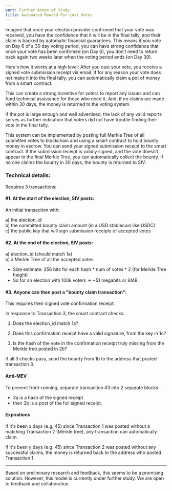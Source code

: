 ```yaml
---
part: Further Areas of Study
title: Automated Reward For Lost Votes
---
```


Imagine that once your election provider confirmed that your vote was received, you have the confidence that it will be in the final tally, and their claim is backed by automatic financial guarantees. This means if you vote on Day 6 of a 30 day voting period, you can have strong confidence that once your vote has been confirmed (on Day 6), you don’t need to return back again two weeks later when the voting period ends (on Day 30).

Here's how it works at a high level: After you cast your vote, you receive a signed vote submission receipt via email. If for any reason your vote does not make it into the final tally, you can automatically claim a pot of money from a smart contract.

This can create a strong incentive for voters to report any issues and can fund technical assistance for those who need it. And, if no claims are made within 30 days, the money is returned to the voting system.

If the pot is large enough and well advertised, the lack of any valid reports serves as further indication that voters did not have trouble finding their vote in the final tally.

This system can be implemented by posting full Merkle Tree of all submitted votes to blockchain and using a smart contract to hold bounty money in escrow. You can send your signed submission receipt to the smart contract. If the submission receipt is validly signed, and the vote doesn’t appear in the final Merkle Tree, you can automatically collect the bounty. If no one claims the bounty in 30 days, the bounty is returned to SIV.

### Technical details:

Requires 3 transactions:

#### #1. At the start of the election, SIV posts:

An initial transaction with:

a) the election_id  
b) the committed bounty claim amount (in a USD stablecoin like USDC)  
c) the public key that will sign submission receipts of accepted votes

#### #2. At the end of the election, SIV posts:

a) election_id (should match 1a)  
b) a Merkle Tree of all the accepted votes.

- Size estimate: 256 bits for each hash \* num of votes \* 2 (for Merkle Tree height)
- So for an election with 100k voters => ~51 megabits or 6MB.

#### #3. Anyone can then post a "bounty claim transaction":

This requires their signed vote confirmation receipt.

In response to Transaction 3, the smart contract checks:

1. Does the election_id match 1a?

2. Does this confirmation receipt have a valid signature, from the key in 1c?

3. Is the hash of the vote in the confirmation receipt truly missing from the Merkle tree posted in 2b?

If all 3 checks pass, send the bounty from 1b to the address that posted transaction 3.

#### Anti-MEV

To prevent front-running, separate transaction #3 into 2 separate blocks:

- 3a is a hash of the signed receipt
- then 3b is a post of the full signed receipt.

#### Expirations

If it's been x days (e.g. 45) since Transaction 1 was posted without a matching Transaction 2 (Merkle tree), any transaction can automatically claim.

If it's been y days (e.g. 45) since Transaction 2 was posted without any successful claims, the money is returned back to the address who posted Transaction 1.

---

Based on preliminary research and feedback, this seems to be a promising solution. However, this model is currently under further study. We are open to feedback and collaboration.

